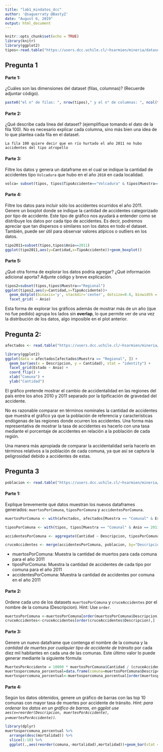 ```yaml
---
title: "lab1_mindatos_dcc"
author: '@saguerraty @BastyZ'
date: "August 6, 2019"
output: html_document
---
```


```r
knitr::opts_chunk$set(echo = TRUE)
library(knitr)
library(ggplot2)
tipos<-read.table("https://users.dcc.uchile.cl/~hsarmien/mineria/datasets/accidentes_2010_2011.txt")
```
<h2> Pregunta 1 </h2>
<h4>Parte 1:</h4> ¿Cuáles son las dimensiones del dataset (filas, columnas)? (Recuerde adjuntar código).

```r
paste0("el n° de filas: ", nrow(tipos)," y el n° de columnas: ", ncol(tipos))
```

<h4>Parte 2:</h4> ¿Qué describe cada línea del dataset? (ejemplifique tomando el dato de la fila 100). No es necesario explicar cada columna, sino más bien una idea de lo que plantea cada fila en el dataset.
```
La fila 100 quiere decir que en río hurtado el año 2011 no hubo accidentes del tipo atropello
```

<h4>Parte 3:</h4> Filtre los datos y genera un dataframe en el cual se indique la cantidad de accidentes tipo ``Volcadura`` que hubo en el año ``2010`` en cada localidad.

```r
volca= subset(tipos, tipos$TipoAccidente=="Volcadura" & tipos$Muestra=="Comunal" & tipos$Anio==2010)
```

<h4>Parte 4: </h4> Filtre los datos para incluir sólo los accidentes ocurridos el año 2011. Genere un boxplot donde se indique la cantidad de accidentes categorizado por tipo de accidente. Este tipo de gráfico nos ayudará a entender como se distribuye los datos por cada tipo de accidentes. Es decir, podremos apreciar que tan dispersos o similares son los datos en todo el dataset. También, puede ser útil para observar valores atípicos o outliers en los datos. 

```r
tipo2011=subset(tipos,tipos$Anio==2011)
ggplot(tipo2011,aes(y=Cantidad,x=TipoAccidente))+geom_boxplot()

```

<h4>Parte 5:</h4> ¿Qué otra forma de explorar los datos podría agregar? ¿Qué información adicional aporta? Adjunte código y breve explicación.

```r
tipos2=subset(tipos,tipos$Muestra=="Regional")
ggplot(tipos2,aes(y=Cantidad,x=TipoAccidente))+
  geom_dotplot(binaxis='y', stackdir='center', dotsize=0.6, binwidth = 250)+
  facet_grid( ~ Anio)
```

Esta forma de explorar los gráficos además de mostrar más de un año (que no fue pedido)
agrupa los lados sin __overlap__, lo que permite ver de una vez la distribución de los datos,
algo imposible en el plot anterior.


<h2>Pregunta 2:</h2>
```r
afectados <- read.table("https://users.dcc.uchile.cl/~hsarmien/mineria/datasets/afectados_2010_2011.txt")
```
```r
library(ggplot2)
ggplot(data = afectados[afectados$Muestra == "Regional", ]) +
  geom_bar(aes(x = Descripcion, y = Cantidad), stat = "identity") + 
  facet_grid(Estado ~ Anio) +
  coord_flip() +
  xlab("Comuna") + 
  ylab("Cantidad")   

```
El gráfico pretende mostrar el cambio de accidentalidad en las regiones del país entre los años 2010 y 2011 separado por la tipificación de gravedad del accidente.

No es razonable comparar en términos nominales la cantidad de accidentes que muestra el gráfico ya que la población de referencia y características endógenas de las regiones donde ocurren los accidentes. Una forma más representativa de mostrar la tasa de accidentes es hacerlo con una tasa mediante el porcentaje de accidentes en relación a la población de cada región.

Una manera más apropiada de comparar la accidentalidad sería hacerlo en términos relativos a la población de cada comuna, ya que así se captura la peligrosidad debido a accidentes de estas.


<h2> Pregunta 3</h2>
```r
poblacion <- read.table("https://users.dcc.uchile.cl/~hsarmien/mineria/datasets/demografico.txt", header=T)
```
<h4>Parte 1:</h4> Explique brevemente qué datos muestran los nuevos dataframes generados: `muertosPorComuna`, `tiposPorComuna` y `accidentesPorComuna`.


```r
muertosPorComuna <- with(afectados, afectados[Muestra == "Comunal" & Estado == "Muertos" & Anio == 2011, ])

tiposPorComuna <- with(tipos, tipos[Muestra == "Comunal" & Anio == 2011, ])

accidentesPorComuna <- aggregate(Cantidad ~ Descripcion, tiposPorComuna, FUN=sum)

cruceAccidentes <- merge(accidentesPorComuna, poblacion, by="Descripcion")
```

- muertosPorComuna: Muestra la cantidad de muertos para cada comuna para el año 2011
- tiposPorComuna: Muestra la cantidad de accidentes de cada tipo por comuna para el año 2011
- accidentesPorComuna: Muestra la cantidad de accidentes por comuna en el año 2011


<h4>Parte 2:</h4>Ordene cada uno de los datasets `muertosPorComuna` y `cruceAccidentes` por el nombre de la comuna (Descripcion). Hint: Use ```order```.
```r
muertosPorComuna <-muertosPorComuna[order(muertosPorComuna$Descripcion),]
cruceAccidentes<-cruceAccidentes[order(cruceAccidentes$Descripcion),]
```
<h4>Parte 3:</h4> Genere un nuevo dataframe que contenga el nombre de la comuna y la _cantidad de muertes por cualquier tipo de accidente de tránsito_ por cada diez mil habitantes en cada una de las comunas. Este último valor lo puede generar mediante la siguiente fórmula:
```r
MuertesPorAccidente = 10000 * muertosPorComuna$Cantidad / (cruceAccidentes$Cantidad * cruceAccidentes$Poblacion + 1)
muertosporcomuna_porcentual=data.frame(comuna=muertosPorComuna$Descripcion,mortalidad=MuertesPorAccidente)
muertosporcomuna_porcentual<-muertosporcomuna_porcentual[order(muertosporcomuna_porcentual$mortalidad, decreasing = TRUE),]
```

<h4>Parte 4:</h4>Según los datos obtenidos, genere un gráfico de barras con las top 10 comunas con mayor tasa de muertes por accidente de tránsito. _Hint: para ordenar los datos en un gráfico de barras, en ggplot use `aes(x=reorder(Descripcion, muertesPorAccidente), y=muertesPorAccidente))`. _
```r
library(dplyr)
muertosporcomuna_porcentual %>%
  arrange(desc(mortalidad)) %>%
  slice(1:10) %>%
  ggplot(.,aes(reorder(comuna,-mortalidad),mortalidad))+geom_bar(stat = "identity", aes(fill=comuna))+xlab("Comunas")+theme(legend.position = "none", axis.text.x = element_text(angle = 45))

```